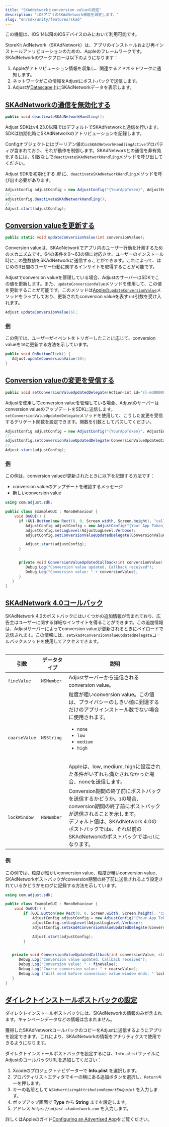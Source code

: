 ```yaml
---
title: "SKAdNetworkとconversion valueの設定"
description: "iOSアプリのSKAdNetwork機能を設定します。"
slug: "en/sdk/unity/features/skad"
---
```

<callout type="important"> 

この機能は、iOS 14以降のiOSデバイスのみにおいて利用可能です。
</Callout> 

StoreKit AdNetwork（SKAdNetwork）は、アプリのインストールおよび再インストールアトリビューションのための、Appleのフレームワークです。SKAdNetworkのワークフローは以下のようになります：

1. Appleがアトリビューション情報を収集し、関連するアドネットワークに通知します。
2. ネットワークがこの情報をAdjustにポストバックで送信します。
3. Adjustが[Datascape](https://help.adjust.com/en/suite/article/datascape)上にSKAdNetworkデータを表示します。

[SKAdNetworkの通信を無効化する](disable-skadnetwork-communication)
---------------------------------------------------------

<codeblock title="メソッドシグネチャー"> 

```cs
public void deactivateSKAdNetworkHandling();
```

</CodeBlock> <minorversion added="v4.23.0"> 

Adjust SDKはv4\.23\.0以降ではデフォルトでSKAdNetworkと通信を行います。SDKは初期化時にSKAdNetworkのアトリビューションを記録します。
</MinorVersion> 

Configオブジェクトにはブーリアン値の`isSKAdNetworkHandlingActive`プロパティが含まれており、それが動作を制御します。SKAdNetworkとの通信を非有効化するには、引数なしで`deactivateSKAdNetworkHandling`メソッドを呼び出してください。
<callout type="important"> 

Adjust SDKを初期化する *前* に、`deactivateSKAdNetworkHandling`メソッドを呼び出す必要があります。
</Callout> 

```cs
AdjustConfig adjustConfig = new AdjustConfig("{YourAppToken}", AdjustEnvironment.Sandbox, true);
//...
adjustConfig.deactivateSKAdNetworkHandling();
//...
Adjust.start(adjustConfig);
```

[Conversion valueを更新する](update-conversion-values)
-------------------------------------------------

<codeblock title="メソッドシグネチャー"> 

```cs
public static void updateConversionValue(int conversionValue);
```

</CodeBlock> 

Conversion valueは、SKAdNetworkでアプリ内のユーザー行動を計測するためのメカニズムです。64の条件を0～63の値に対応させ、ユーザーのインストール時にこの整数値をSKAdNetworkに送信することができます。これによって、はじめの3日間のユーザー行動に関するインサイトを取得することが可能です。

Adjustでconversion valueを管理している場合、AdjustのサーバーはSDKでこの値を更新します。また、`updateConversionValue`メソッドを使用して、この値を更新することが可能です。このメソッドは[Appleの`updateConversionValue`](https://developer.apple.com/documentation/storekit/skadnetwork/3566697-updateconversionvalue)メソッドをラップしており、更新されたconversion valueを表す`int`引数を受け入れます。

```cs
Adjust.updateConversionValue(6);
```

### [例](example)

この例では、ユーザーがイベントをトリガーしたことに応じて、conversion valueを`10`に更新する方法を示しています。

```cs
public void OnButtonClick() {
   Adjust.updateConversionValue(10);
}
```

[Conversion valueの変更を受信する](listen-for-changes-to-conversion-values)
-------------------------------------------------------------------

<codeblock title="メソッドシグネチャー"> 

```cs
public void setConversionValueUpdatedDelegate(Action<int id="sl-md0000000"> conversionValueUpdatedDelegate, string sceneName = "Adjust");
```

</CodeBlock> 

Adjustを使用してconversion valueを管理している場合、Adjustのサーバーはconversion valueのアップデートをSDKに送信します。`setConversionValueUpdatedDelegate`メソッドを使用して、こうした変更を受信するデリゲート関数を設定できます。関数を引数としてパスしてください。

```cs
AdjustConfig adjustConfig = new AdjustConfig("{YourAppToken}", AdjustEnvironment.Sandbox, true);
//...
adjustConfig.setConversionValueUpdatedDelegate(ConversionValueUpdatedCallback);
//...
Adjust.start(adjustConfig);
```

### [例](example-1)

この例は、conversion valueが更新されたときに以下を記録する方法です：

* conversion valueのアップデートを確認するメッセージ
* 新しいconversion value

<codeblock highlight="{range: 8}, {range: 14-17}"> 

```cs
using com.adjust.sdk;

public class ExampleGUI : MonoBehaviour {
    void OnGUI() {
      if (GUI.Button(new Rect(0, 0, Screen.width, Screen.height), "callback")) {
         AdjustConfig adjustConfig = new AdjustConfig("{Your App Token}", AdjustEnvironment.Sandbox);
         adjustConfig.setLogLevel(AdjustLogLevel.Verbose);
         adjustConfig.setConversionValueUpdatedDelegate(ConversionValueUpdatedCallback);

         Adjust.start(adjustConfig);
      }


      private void ConversionValueUpdatedCallback(int conversionValue) {
         Debug.Log("Conversion value updated. Callback received");
         Debug.Log("Conversion value: " + conversionValue);
      }
   }
}
```

</CodeBlock> 

[SKAdNetwork 4\.0コールバック](skadnetwork-4-0-callbacks)
----------------------------------------------------

<minorversion added="v4.33.0"> 

SKAdNetwork 4\.0のポストバックにはいくつかの追加情報が含まれており、広告主はユーザーに関する詳細なインサイトを得ることができます。この追加情報は、Adjustサーバーによってconversion valueが更新されるときにペイロードで送信されます。この情報には、`setSkad4ConversionValueUpdatedDelegate`コールバックメソッドを使用してアクセスできます。
</MinorVersion> <table> 

|      引数       |   データタイプ   |                                                                                                     説明                                                                                                      |
|---------------|------------|-------------------------------------------------------------------------------------------------------------------------------------------------------------------------------------------------------------|
| `fineValue`   | `NSNumber` | Adjustサーバーから送信されるconversion value。                                                                                                                                                                          |
| `coarseValue` | `NSString` | 粒度が粗いconversion value。この値は、プライバシーのしきい値に到達するだけのアプリインストール数でない場合に使用されます。<ul><li>`none`</li><li>`low`</li><li>`medium`</li><li>`high`</li></ul><br/>Appleは、low, medium, highに設定された条件がいずれも満たされなかった場合、noneを送信します。 |
| `lockWindow`  | `NSNumber` | Conversion期間の終了前にポストバックを送信するかどうか。`1`の場合、conversion期間の終了前にポストバックが送信されることを示します。<br/>デフォルト値は、SKAdNetwork 4\.0のポストバックでは`0`、それ以前のSKAdNetworkのポストバックでは`nil`になります。                                                |

</Table> 

### [例](example-3)

この例では、粒度が細かいconversion value、粒度が粗いconversion value、SKAdNetworkポストバックがconversion期間の終了前に送信されるよう設定されているかどうかをログに記録する方法を示しています。

```cs
using com.adjust.sdk;

public class ExampleGUI : MonoBehaviour {
    void OnGUI() {
        if (GUI.Button(new Rect(0, 0, Screen.width, Screen.height), "callback")) {
            AdjustConfig adjustConfig = new AdjustConfig("{Your App Token}", AdjustEnvironment.Sandbox);
            adjustConfig.setLogLevel(AdjustLogLevel.Verbose);
            adjustConfig.setSkad4ConversionValueUpdatedDelegate(ConversionValueUpdatedCallback);

            Adjust.start(adjustConfig);
        }


   private void ConversionValueUpdatedCallback(int conversionValue, string coarseValue, bool lockWindow) {
      Debug.Log("Conversion value updated. Callback received");
      Debug.Log("Conversion value: " + fineValue);
      Debug.Log("Coarse conversion value: " + coarseValue);
      Debug.Log ("Will send before conversion value window ends: " lockWindow);
   }
}
```

[ダイレクトインストールポストバックの設定](set-up-direct-install-postbacks)
-------------------------------------------------------

<callout type="note"> 

ダイレクトインストールポストバックには、SKAdNetworkの情報のみが含まれます。キャンペーンデータなどの情報は含まれません。
</Callout> 

獲得したSKAdNetworkコールバックのコピーをAdjustに送信するようにアプリを設定できます。これにより、SKAdNetworkの情報をアナリティクスで使用できるようになります。

ダイレクトインストールポストバックを設定するには、`Info.plist`ファイルにAdjustのコールバックURLを追加してください：

1. Xcodeのプロジェクトナビゲーターで **Info.plist** を選択します。
2. プロパティリストエディタでキーの横にある追加ボタンを選択し、`Return`キーを押します。
3. キーの名前として *`NSAdvertisingAttributionReportEndpoint`* を入力します。
4. ポップアップ画面で **Type** から **String** までを設定します。
5. アドレス *`https://adjust-skadnetwork.com`* を入力します。

<callout type="seealso"> 

詳しくはAppleのガイド[Configuring an Advertised App](https://developer.apple.com/documentation/storekit/skadnetwork/configuring_an_advertised_app)をご覧ください。
</Callout>

